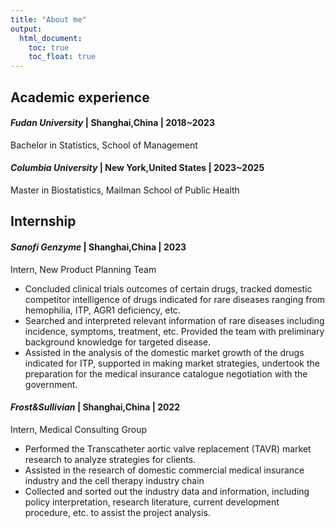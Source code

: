 ```yaml
---
title: "About me"
output: 
  html_document:
    toc: true
    toc_float: true
---
```


## Academic experience

#### *Fudan University* | Shanghai,China | 2018~2023
Bachelor in Statistics, School of Management

#### *Columbia University* | New York,United States | 2023~2025 
Master in Biostatistics, Mailman School of Public Health

## Internship

#### *Sanofi Genzyme* | Shanghai,China | 2023
Intern, New Product Planning Team

* Concluded clinical trials outcomes of certain drugs, tracked domestic competitor intelligence of drugs indicated for rare diseases ranging from hemophilia, ITP, AGR1 deficiency, etc.
* Searched and interpreted relevant information of rare diseases including incidence, symptoms, treatment, etc. Provided the team with preliminary background knowledge for targeted disease.
* Assisted in the analysis of the domestic market growth of the drugs indicated for ITP, supported in making market strategies, undertook the preparation for the medical insurance catalogue negotiation with the government.

#### *Frost&Sullivian* | Shanghai,China | 2022
Intern, Medical Consulting Group

*	Performed the Transcatheter aortic valve replacement (TAVR) market research to analyze strategies for clients. 
*	Assisted in the research of domestic commercial medical insurance industry and the cell therapy industry chain
*	Collected and sorted out the industry data and information, including policy interpretation, research literature, current development procedure, etc. to assist the project analysis.
